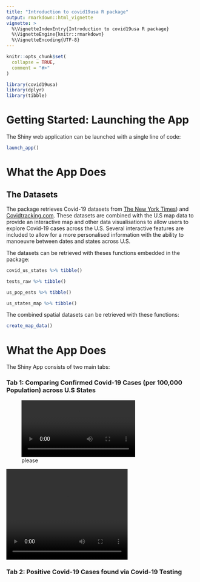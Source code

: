 ```yaml
---
title: "Introduction to covid19usa R package"
output: rmarkdown::html_vignette
vignette: >
  %\VignetteIndexEntry{Introduction to covid19usa R package}
  %\VignetteEngine{knitr::rmarkdown}
  %\VignetteEncoding{UTF-8}
---
```


```r
knitr::opts_chunk$set(
  collapse = TRUE,
  comment = "#>"
)
```

```r
library(covid19usa)
library(dplyr)
library(tibble)
```

# Getting Started: Launching the App

The Shiny web application can be launched with a single line of code:

```r
launch_app()
```

# What the App Does

## The Datasets

The package retrieves Covid-19 datasets from [The New York Times](https://github.com/nytimes/covid-19-data)) and [Covidtracking.com](https://covidtracking.com/data). These datasets are combined with the U.S map data to provide an interactive map and other data visualisations to allow users to explore Covid-19 cases across the U.S. Several interactive features are included to allow for a more personalised information with the ability to manoeuvre between dates and states across U.S.

The datasets can be retrieved with theses functions embedded in the package:

```r
covid_us_states %>% tibble() 

tests_raw %>% tibble()

us_pop_ests %>% tibble()

us_states_map %>% tibble()
```

The combined spatial datasets can be retrieved with these functions:

```r
create_map_data()
```

# What the App Does

The Shiny App consists of two main tabs:

### Tab 1: Comparing Confirmed Covid-19 Cases (per 100,000 Population) across U.S States


![please](tab1_example.mp4)

<video width="320" height="240" controls>
  <source src="tab1_example.mp4" type="video/mp4">
</video>

### Tab 2: Positive Covid-19 Cases found via Covid-19 Testing
